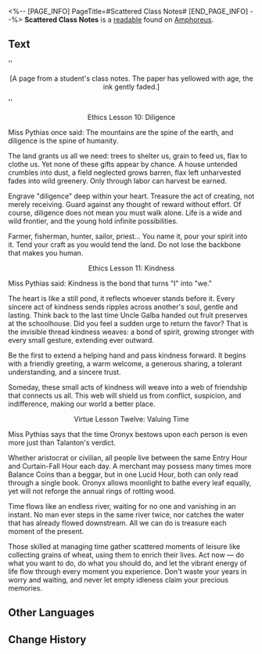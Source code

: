 <%-- [PAGE_INFO]
PageTitle=#Scattered Class Notes#
[END_PAGE_INFO] --%>
{{Readable Infobox
|id           = 571
|partIds      = 190900
|title        = 
|image        = Item Scattered Class Notes.png
|world        = Amphoreus
|parts        = 1
|author       = <!--to be added-->
|description  = A page of notes from Pythias' ethics class, preserving a part of her teachings.
|part1        = Scattered Class Notes
|source1      = {{cx|Source missing}}
|characters   = Oronyx; Talanton
|factions     = 
}}
'''Scattered Class Notes''' is a [[readable]] found on [[Amphoreus]].
<!--
==Location==
{{Map Embed|<map name>|<marker id>}}
-->
==Text==
''<div align="center">[A page from a student's class notes. The paper has yellowed with age, the ink gently faded.]</div>''


<div align="center">Ethics Lesson 10: Diligence</div>

Miss Pythias once said: The mountains are the spine of the earth, and diligence is the spine of humanity.

The land grants us all we need: trees to shelter us, grain to feed us, flax to clothe us. Yet none of these gifts appear by chance. A house untended crumbles into dust, a field neglected grows barren, flax left unharvested fades into wild greenery. Only through labor can harvest be earned.

Engrave "diligence" deep within your heart. Treasure the act of creating, not merely receiving. Guard against any thought of reward without effort. Of course, diligence does not mean you must walk alone. Life is a wide and wild frontier, and the young hold infinite possibilities.

Farmer, fisherman, hunter, sailor, priest... You name it, pour your spirit into it. Tend your craft as you would tend the land. Do not lose the backbone that makes you human.


<div align="center">Ethics Lesson 11: Kindness</div>

Miss Pythias said: Kindness is the bond that turns "I" into "we."

The heart is like a still pond, it reflects whoever stands before it. Every sincere act of kindness sends ripples across another's soul, gentle and lasting. Think back to the last time Uncle Galba handed out fruit preserves at the schoolhouse. Did you feel a sudden urge to return the favor? That is the invisible thread kindness weaves: a bond of spirit, growing stronger with every small gesture, extending ever outward.

Be the first to extend a helping hand and pass kindness forward. It begins with a friendly greeting, a warm welcome, a generous sharing, a tolerant understanding, and a sincere trust.

Someday, these small acts of kindness will weave into a web of friendship that connects us all. This web will shield us from conflict, suspicion, and indifference, making our world a better place.


<div align="center">Virtue Lesson Twelve: Valuing Time</div>

Miss Pythias says that the time Oronyx bestows upon each person is even more just than Talanton's verdict.

Whether aristocrat or civilian, all people live between the same Entry Hour and Curtain-Fall Hour each day. A merchant may possess many times more Balance Coins than a beggar, but in one Lucid Hour, both can only read through a single book. Oronyx allows moonlight to bathe every leaf equally, yet will not reforge the annual rings of rotting wood.

Time flows like an endless river, waiting for no one and vanishing in an instant. No man ever steps in the same river twice, nor catches the water that has already flowed downstream. All we can do is treasure each moment of the present.

Those skilled at managing time gather scattered moments of leisure like collecting grains of wheat, using them to enrich their lives. Act now &mdash; do what you want to do, do what you should do, and let the vibrant energy of life flow through every moment you experience. Don't waste your years in worry and waiting, and never let empty idleness claim your precious memories.

<!--
==Trivia==
* 
-->
==Other Languages==
{{Other Languages
|en   = Scattered Class Notes
|zhs  = 散落的课堂笔记
|zht  = 散落的課堂筆記
|ja   = バラバラになったノート
|ko   = 흩어진 수업 노트
|es   = Apuntes de clase
|fr   = Notes de cours éparpillées
|ru   = Фрагмент учебного конспекта
|th   = บันทึกการเรียน ที่กระจัดกระจาย
|vi   = Nhật Ký Lớp Học Rải Rác
|de   = Verstreute Notizen
|id   = Catatan Pelajaran yang Berserakan
|pt   = Anotações de Aula Dispersas
}}

==Change History==
{{Change History|3.4}}